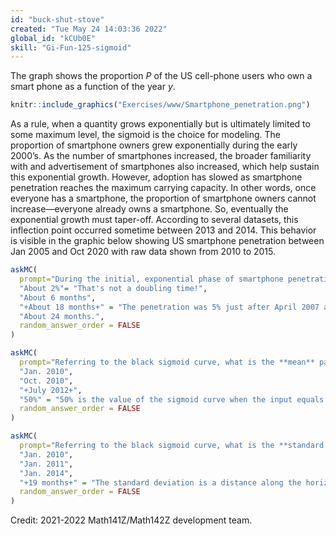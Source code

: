 ```yaml
---
id: "buck-shut-stove"
created: "Tue May 24 14:03:36 2022"
global_id: "kCUb0E"
skill: "Gi-Fun-125-sigmoid"
---
```


The graph shows the proportion $P$ of the US cell-phone users who own a smart phone as a function of the year $y$. 

```r
knitr::include_graphics("Exercises/www/Smartphone_penetration.png")
```

As a rule, when a quantity grows exponentially but is ultimately limited to some maximum level, the sigmoid is the choice for modeling. The proportion of smartphone owners grew exponentially during the early 2000's. As the number of smartphones increased, the broader familiarity with and advertisement of smartphones also increased, which help sustain this exponential growth. However, adoption has slowed as smartphone penetration reaches the maximum carrying capacity. In other words, once everyone has a smartphone, the proportion of smartphone owners cannot increase---everyone already owns a smartphone. So, eventually the exponential growth must taper-off. According to several datasets, this inflection point occurred sometime between 2013 and 2014. This behavior is visible in the graphic below showing US smartphone penetration between Jan 2005 and Oct 2020 with raw data shown from 2010 to 2015.

```r
askMC(
  prompt="During the initial, exponential phase of smartphone penetration, what was the doubling time for penetration? (Note that the horizontal axis labels have 1/4 year inbetween them.)",
  "About 2%"= "That's not a doubling time!",
  "About 6 months",
  "+About 18 months+" = "The penetration was 5% just after April 2007 and doubled to 10% by October 2008.",
  "About 24 months.",
  random_answer_order = FALSE
)
```

```r
askMC(
  prompt="Referring to the black sigmoid curve, what is the **mean** parameter?",
  "Jan. 2010",
  "Oct. 2010",
  "+July 2012+",
  "50%" = "50% is the value of the sigmoid curve when the input equals the mean parameter.",
  random_answer_order = FALSE
)
``` 

```r
askMC(
  prompt="Referring to the black sigmoid curve, what is the **standard deviation** parameter?",
  "Jan. 2010",
  "Jan. 2011", 
  "Jan. 2014",
  "+19 months+" = "The standard deviation is a distance along the horizontal axis. Such a distance is measured in months.",
  random_answer_order = FALSE
)
```

Credit: 2021-2022 Math141Z/Math142Z development team.



